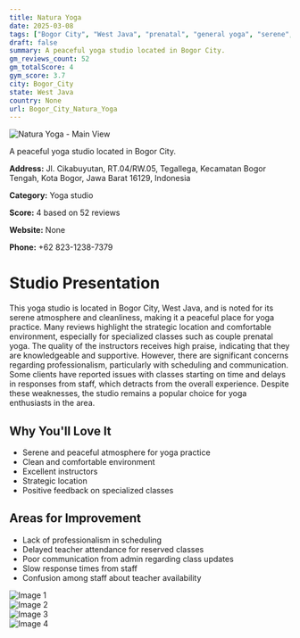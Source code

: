 ```yaml
---
title: Natura Yoga
date: 2025-03-08
tags: ["Bogor City", "West Java", "prenatal", "general yoga", "serene", "comfortable", "Bogor City"]  
draft: false
summary: A peaceful yoga studio located in Bogor City.
gm_reviews_count: 52
gm_totalScore: 4
gym_score: 3.7
city: Bogor_City
state: West Java
country: None
url: Bogor_City_Natura_Yoga
---
```


<div className="aspect-[16/9] relative my-8">
  <img 
    src="https://lh5.googleusercontent.com/p/AF1QipOKUzwmhCFF4FMLk_fVVhtgdV2Sb6UeU44UKLIa=w1920-h1080-k-no"
    alt="Natura Yoga - Main View"
    className="object-cover absolute inset-0 w-full h-full rounded-lg"
  />
</div>

A peaceful yoga studio located in Bogor City.

**Address:** Jl. Cikabuyutan, RT.04/RW.05, Tegallega, Kecamatan Bogor Tengah, Kota Bogor, Jawa Barat 16129, Indonesia

**Category:** Yoga studio

**Score:** 4 based on 52 reviews

**Website:** None

**Phone:** +62 823-1238-7379

# Studio Presentation

This yoga studio is located in Bogor City, West Java, and is noted for its serene atmosphere and cleanliness, making it a peaceful place for yoga practice. Many reviews highlight the strategic location and comfortable environment, especially for specialized classes such as couple prenatal yoga. The quality of the instructors receives high praise, indicating that they are knowledgeable and supportive. However, there are significant concerns regarding professionalism, particularly with scheduling and communication. Some clients have reported issues with classes starting on time and delays in responses from staff, which detracts from the overall experience. Despite these weaknesses, the studio remains a popular choice for yoga enthusiasts in the area.



## Why You'll Love It

- Serene and peaceful atmosphere for yoga practice
- Clean and comfortable environment
- Excellent instructors
- Strategic location
- Positive feedback on specialized classes

## Areas for Improvement

- Lack of professionalism in scheduling
- Delayed teacher attendance for reserved classes
- Poor communication from admin regarding class updates
- Slow response times from staff
- Confusion among staff about teacher availability

<div className="grid grid-cols-1 xl:grid-cols-2 gap-4 my-8">
<div className="aspect-[4/3] relative"><img src="https://lh5.googleusercontent.com/p/AF1QipNinv1-LTOnC4Zf1dFB0wUlgY8v8Evc_Lwj7kJ4=w1920-h1080-k-no" alt="Image 1" className="object-cover absolute inset-0 w-full h-full rounded-lg" /></div>
<div className="aspect-[4/3] relative"><img src="https://lh5.googleusercontent.com/p/AF1QipN9QIURtHpcVDqPticCGRrnYIXNt6d5cCKWN72T=w1920-h1080-k-no" alt="Image 2" className="object-cover absolute inset-0 w-full h-full rounded-lg" /></div>
<div className="aspect-[4/3] relative"><img src="https://lh5.googleusercontent.com/p/AF1QipNJmhvFufN0jFhbxsQDy-YlWR8iiqsMu48l5M7a=w1920-h1080-k-no" alt="Image 3" className="object-cover absolute inset-0 w-full h-full rounded-lg" /></div>
<div className="aspect-[4/3] relative"><img src="https://lh5.googleusercontent.com/p/AF1QipPpWCtlwf_hhZXXuQlGpBK3aswP1NNdsMs1IR1P=w1920-h1080-k-no" alt="Image 4" className="object-cover absolute inset-0 w-full h-full rounded-lg" /></div>
</div>